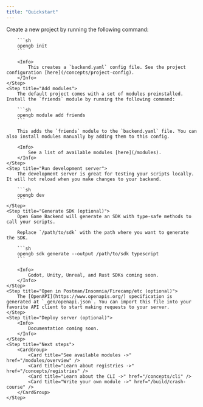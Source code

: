 ```yaml
---
title: "Quickstart"
---
```



<Steps>
    <Step title="Install prerequisites">
        <InstallPrerequisites />
    </Step>
    <Step title="Install Open Game Backend">
        <Install />
    </Step>
    <Step title="Create project">
        Create a new project by running the following command:

        ```sh
        opengb init
        ```

        <Info>
            This creates a `backend.yaml` config file. See the project configuration [here](/concepts/project-config).
        </Info>
    </Step>
    <Step title="Add modules">
        The default project comes with a set of modules preinstalled. Install the `friends` module by running the following command:

        ```sh
        opengb module add friends
        ```

        This adds the `friends` module to the `backend.yaml` file. You can also install modules manually by adding them to this config.

        <Info>
            See a list of available modules [here](/modules).
        </Info>
    </Step>
    <Step title="Run development server">
        The development server is great for testing your scripts locally. It will hot reload when you make changes to your backend.

        ```sh
        opengb dev
        ```
    </Step>
    <Step title="Generate SDK (optional)">
        Open Game Backend will generate an SDK with type-safe methods to call your scripts.
        
        Replace `/path/to/sdk` with the path where you want to generate the SDK. 

        ```sh
        opengb sdk generate --output /path/to/sdk typescript
        ```

        <Info>
            Godot, Unity, Unreal, and Rust SDKs coming soon.
        </Info>
    </Step>
    <Step title="Open in Postman/Insomnia/Firecamp/etc (optional)">
        The [OpenAPI](https://www.openapis.org/) specification is generated at `_gen/openapi.json`. You can import this file into your favorite API client to start making requests to your server.
    </Step>
    <Step title="Deploy server (optional)">
        <Info>
            Documentation coming soon.
        </Info>
    </Step>
    <Step title="Next steps">
        <CardGroup>
            <Card title="See available modules ->" href="/modules/overview" />
            <Card title="Learn about registries ->" href="/concepts/registries" />
            <Card title="Learn about the CLI ->" href="/concepts/cli" />
            <Card title="Write your own module ->" href="/build/crash-course" />
        </CardGroup>
    </Step>

</Steps>
